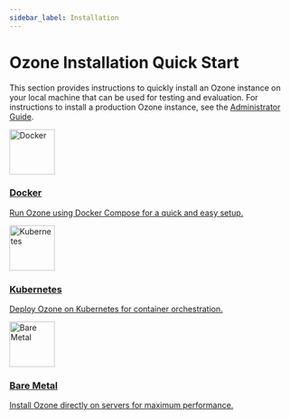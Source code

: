 ```yaml
---
sidebar_label: Installation
---
```


# Ozone Installation Quick Start


This section provides instructions to quickly install an Ozone instance on your local machine that can be used for testing and evaluation. For instructions to install a production Ozone instance, see the [Administrator Guide](../../administrator-guide/installation).

<div className="container">
  <div className="row">
    <div className="col col--4 margin-bottom--lg">
      <a className="card padding--lg card--full-height" href="docker">
        <div className="text--center">
          <img 
            src="/img/quickstart/docker.svg" 
            alt="Docker" 
            className="themedImage_W2dc"
            width="80"
            height="80"
          />
          <h3>Docker</h3>
        </div>
        <div style={{ textAlign: 'center', marginTop: '10px' }}>
          <p>Run Ozone using Docker Compose for a quick and easy setup.</p>
        </div>
      </a>
    </div>
    <div className="col col--4 margin-bottom--lg">
      <a className="card padding--lg card--full-height" href="kubernetes">
        <div className="text--center">
          <img 
            src="/img/quickstart/kubernetes.svg" 
            alt="Kubernetes" 
            className="themedImage_W2dc"
            width="80"
            height="80"
          />
          <h3>Kubernetes</h3>
        </div>
        <div style={{ textAlign: 'center', marginTop: '10px' }}>
          <p>Deploy Ozone on Kubernetes for container orchestration.</p>
        </div>
      </a>
    </div>
    <div className="col col--4 margin-bottom--lg">
      <a className="card padding--lg card--full-height" href="bare-metal">
        <div className="text--center">
          <img 
            src="/img/quickstart/baremetal.svg" 
            alt="Bare Metal" 
            className="themedImage_W2dc"
            width="80"
            height="80"
          />
          <h3>Bare Metal</h3>
        </div>
        <div style={{ textAlign: 'center', marginTop: '10px' }}>
          <p>Install Ozone directly on servers for maximum performance.</p>
        </div>
      </a>
    </div>
  </div>
</div>

